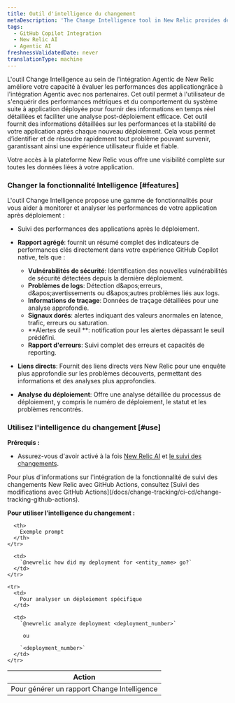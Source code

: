```yaml
---
title: Outil d'intelligence du changement
metaDescription: 'The Change Intelligence tool in New Relic provides detailed insights into your application''s performance and stability following each new deployment, enabling you to swiftly identify and address any issues that may arise, ensuring a smooth and reliable user experience.'
tags:
  - GitHub Copilot Integration
  - New Relic AI
  - Agentic AI
freshnessValidatedDate: never
translationType: machine
---
```


L&apos;outil Change Intelligence au sein de l&apos;intégration Agentic de New Relic améliore votre capacité à évaluer les performances des applicationgrâce à l&apos;intégration Agentic avec nos partenaires. Cet outil permet à l&apos;utilisateur de s&apos;enquérir des performances métriques et du comportement du système suite à application déployée pour fournir des informations en temps réel détaillées et faciliter une analyse post-déploiement efficace. Cet outil fournit des informations détaillées sur les performances et la stabilité de votre application après chaque nouveau déploiement. Cela vous permet d’identifier et de résoudre rapidement tout problème pouvant survenir, garantissant ainsi une expérience utilisateur fluide et fiable.

Votre accès à la plateforme New Relic vous offre une visibilité complète sur toutes les données liées à votre application.

### Changer la fonctionnalité Intelligence [#features]

L&apos;outil Change Intelligence propose une gamme de fonctionnalités pour vous aider à monitorer et analyser les performances de votre application après déploiement :

* Suivi des performances des applications après le déploiement.

* **Rapport agrégé**: fournit un résumé complet des indicateurs de performances clés directement dans votre expérience GitHub Copilot native, tels que :

  * **Vulnérabilités de sécurité**: Identification des nouvelles vulnérabilités de sécurité détectées depuis la dernière déploiement.
  * **Problèmes de logs**: Détection d&amp;apos;erreurs, d&amp;apos;avertissements ou d&amp;apos;autres problèmes liés aux logs.
  * **Informations de traçage**: Données de traçage détaillées pour une analyse approfondie.
  * **Signaux dorés**: alertes indiquant des valeurs anormales en latence, trafic, erreurs ou saturation.
  * **Alertes de seuil **: notification pour les alertes dépassant le seuil prédéfini.
  * **Rapport d&apos;erreurs**: Suivi complet des erreurs et capacités de reporting.

* **Liens directs**: Fournit des liens directs vers New Relic pour une enquête plus approfondie sur les problèmes découverts, permettant des informations et des analyses plus approfondies.

* **Analyse du déploiement**: Offre une analyse détaillée du processus de déploiement, y compris le numéro de déploiement, le statut et les problèmes rencontrés.

### Utilisez l&apos;intelligence du changement [#use]

**Prérequis :**

* Assurez-vous d&apos;avoir activé à la fois [New Relic AI](/docs/new-relic-solutions/new-relic-one/core-concepts/new-relic-ai/#enable) et [le suivi des changements](/docs/change-tracking/change-tracking-introduction/).

<Callout variant="tip" title="conseil">
  Pour plus d&apos;informations sur l&apos;intégration de la fonctionnalité de suivi des changements New Relic avec GitHub Actions, consultez [Suivi des modifications avec GitHub Actions](/docs/change-tracking/ci-cd/change-tracking-github-actions).
</Callout>

**Pour utiliser l’intelligence du changement :**

<table>
  <thead>
    <tr>
      <th>
        Action
      </th>

      <th>
        Exemple prompt
      </th>
    </tr>
  </thead>

  <tbody>
    <tr>
      <td>
        Pour générer un rapport Change Intelligence
      </td>

      <td>
        `@newrelic how did my deployment for <entity_name> go?`
      </td>
    </tr>

    <tr>
      <td>
        Pour analyser un déploiement spécifique
      </td>

      <td>
        `@newrelic analyze deployment <deployment_number>`

         ou 

        `<deployment_number>`
      </td>
    </tr>
  </tbody>
</table>